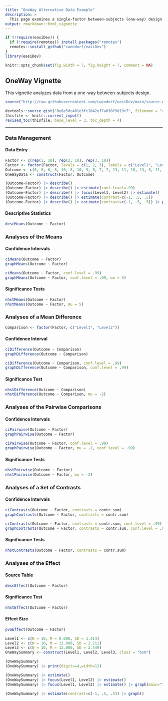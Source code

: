 ```yaml
---
title: "OneWay Alternative Data Example"
description: >
  This page examines a single-factor between-subjects (one-way) design using raw data input, focusing on comparisons and contrasts.
output: rmarkdown::html_vignette
---
```


```r
if (!require(easiDev)) {
  if (!require(remotes)) install.packages("remotes")
  remotes::install_github("cwendorf/easiDev")
}
library(easiDev)
```

```r
knitr::opts_chunk$set(fig.width = 7, fig.height = 7, comment = NA)
```

## OneWay Vignette

This vignette analyzes data from a one-way between-subjects design.

```r
source("http://raw.githubusercontent.com/cwendorf/easiDev/main/source-easiDev.R")
```

```r
devtools::source_gist("8e6e5dc401e3fc1042ef7a030f9d19c7", filename = "revised_toc.R")
thisfile <- knitr::current_input()
revised_toc(thisfile, base_level = 3, toc_depth = 4)
```

---

### Data Management

#### Data Entry

```r
Factor <- c(rep(1, 10), rep(2, 10), rep(3, 10))
Factor <- factor(Factor, levels = c(1, 2, 3), labels = c("Level1", "Level2", "Level3"))
Outcome <- c(6, 8, 6, 8, 10, 8, 10, 9, 8, 7, 7, 13, 11, 10, 13, 8, 11, 14, 12, 11, 9, 16, 11, 12, 15, 13, 9, 14, 11, 10)
OneWayData <- construct(Factor, Outcome)
```





```r

(Outcome~Factor) |> describe()
(Outcome~Factor) |> describe() |> estimate(conf.level=.99)
(Outcome~Factor) |> describe() |> focus(Level1, Level2) |> estimate() |> plot()
(Outcome~Factor) |> describe() |> estimate(contrast=c(-1, .5, .5))
(Outcome~Factor) |> describe() |> estimate(contrast=c(-1, .5, .5)) |> plot(main="Cool")


```






#### Descriptive Statistics

```r
descMeans(Outcome ~ Factor)
```

### Analyses of the Means

#### Confidence Intervals

```r
ciMeans(Outcome ~ Factor)
graphMeans(Outcome ~ Factor)
```

```r
ciMeans(Outcome ~ Factor, conf.level = .99)
graphMeans(Outcome ~ Factor, conf.level = .99, mu = 5)
```

#### Significance Tests

```r
nhstMeans(Outcome ~ Factor)
nhstMeans(Outcome ~ Factor, mu = 5)
```

### Analyses of a Mean Difference

```r
Comparison <- factor(Factor, c("Level1", "Level2"))
```

#### Confidence Interval

```r
ciDifference(Outcome ~ Comparison)
graphDifference(Outcome ~ Comparison)
```

```r
ciDifference(Outcome ~ Comparison, conf.level = .99)
graphDifference(Outcome ~ Comparison, conf.level = .99)
```

#### Significance Test 

```r
nhstDifference(Outcome ~ Comparison)
nhstDifference(Outcome ~ Comparison, mu = -2)
```

### Analyses of the Pairwise Comparisons

#### Confidence Intervals

```r
ciPairwise(Outcome ~ Factor)
graphPairwise(Outcome ~ Factor)
```

```r
ciPairwise(Outcome ~ Factor, conf.level = .99)
graphPairwise(Outcome ~ Factor, mu = -2, conf.level = .99)
```

#### Significance Tests

```r
nhstPairwise(Outcome ~ Factor)
nhstPairwise(Outcome ~ Factor, mu = -2)
```

### Analyses of a Set of Contrasts

#### Confidence Intervals

```r
ciContrasts(Outcome ~ Factor, contrasts = contr.sum)
graphContrasts(Outcome ~ Factor, contrasts = contr.sum)
```

```r
ciContrasts(Outcome ~ Factor, contrasts = contr.sum, conf.level = .99)
graphContrasts(Outcome ~ Factor, contrasts = contr.sum, conf.level = .99)
```

#### Significance Tests

```r
nhstContrasts(Outcome ~ Factor, contrasts = contr.sum)
```

### Analyses of the Effect

#### Source Table

```r
descEffect(Outcome ~ Factor)
```

#### Significance Test

```r
nhstEffect(Outcome ~ Factor)
```

#### Effect Size

```r
pvaEffect(Outcome ~ Factor)
```









```r
Level1 <- c(N = 10, M = 8.000, SD = 1.414)
Level2 <- c(N = 10, M = 11.000, SD = 2.211)
Level3 <- c(N = 10, M = 12.000, SD = 2.449)
OneWaySummary <- construct(Level1, Level2, Level3, class = "bsm")
```

```r
(OneWaySummary)
(OneWaySummary) |> print(digits=4,width=12)

(OneWaySummary) |> estimate()
(OneWaySummary) |> focus(Level1, Level2) |> estimate()
(OneWaySummary) |> focus(Level1, Level2) |> estimate() |> graph(main="title")

(OneWaySummary) |> estimate(contrast=c(-1, .5, .5)) |> graph()

```

